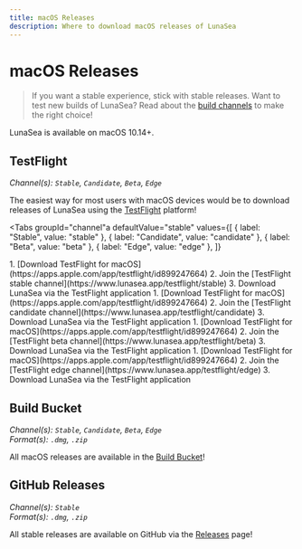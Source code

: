 ```yaml
---
title: macOS Releases
description: Where to download macOS releases of LunaSea
---
```


# macOS Releases

> If you want a stable experience, stick with stable releases. Want to test new builds of LunaSea? Read about the [build channels](/getting-started/build-channels) to make the right choice!

LunaSea is available on macOS 10.14+.

## TestFlight

_Channel(s): `Stable`, `Candidate`, `Beta`, `Edge`_

The easiest way for most users with macOS devices would be to download releases of LunaSea using the [TestFlight](https://apps.apple.com/app/testflight/id899247664) platform!

<Tabs
  groupId="channel"a
  defaultValue="stable"
  values={[
    { label: "Stable", value: "stable" },
    { label: "Candidate", value: "candidate" },
    { label: "Beta", value: "beta" },
    { label: "Edge", value: "edge" },
  ]}
>
  <TabItem value="stable">
    1. [Download TestFlight for macOS](https://apps.apple.com/app/testflight/id899247664)
    2. Join the [TestFlight stable channel](https://www.lunasea.app/testflight/stable)
    3. Download LunaSea via the TestFlight application
  </TabItem>
  <TabItem value="candidate">
    1. [Download TestFlight for macOS](https://apps.apple.com/app/testflight/id899247664)
    2. Join the [TestFlight candidate channel](https://www.lunasea.app/testflight/candidate)
    3. Download LunaSea via the TestFlight application
  </TabItem>
  <TabItem value="beta">
    1. [Download TestFlight for macOS](https://apps.apple.com/app/testflight/id899247664)
    2. Join the [TestFlight beta channel](https://www.lunasea.app/testflight/beta)
    3. Download LunaSea via the TestFlight application
  </TabItem>
  <TabItem value="edge">
    1. [Download TestFlight for macOS](https://apps.apple.com/app/testflight/id899247664)
    2. Join the [TestFlight edge channel](https://www.lunasea.app/testflight/edge)
    3. Download LunaSea via the TestFlight application
  </TabItem>
</Tabs>

## Build Bucket

_Channel(s): `Stable`, `Candidate`, `Beta`, `Edge`_<br/>
_Format(s): `.dmg`, `.zip`_

All macOS releases are available in the [Build Bucket](https://builds.lunasea.app/#latest/)!

## GitHub Releases

_Channel(s): `Stable`_<br/>
_Format(s): `.dmg`, `.zip`_

All stable releases are available on GitHub via the [Releases](https://github.com/JagandeepBrar/LunaSea/releases) page!
